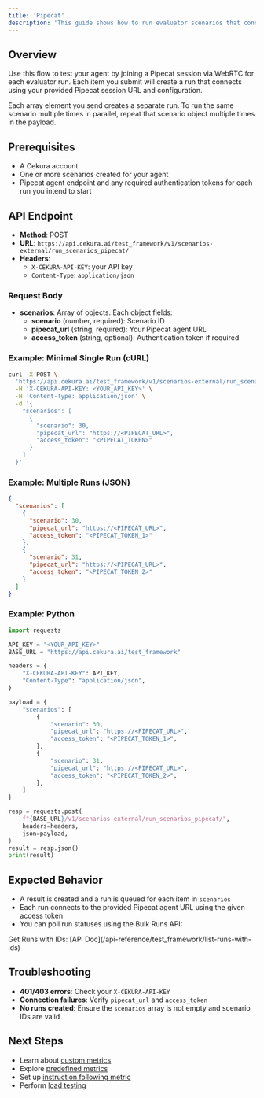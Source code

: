 ---
title: 'Pipecat'
description: 'This guide shows how to run evaluator scenarios that connect to a Pipecat agent over WebRTC.'
---

## Overview

Use this flow to test your agent by joining a Pipecat session via WebRTC for each evaluator run. Each item you submit will create a run that connects using your provided Pipecat session URL and configuration.

<Note>
  Each array element you send creates a separate run. To run the same scenario multiple times in parallel, repeat that scenario object multiple times in the payload.
</Note>

## Prerequisites
- A Cekura account
- One or more scenarios created for your agent
- Pipecat agent endpoint and any required authentication tokens for each run you intend to start

## API Endpoint

- **Method**: POST
- **URL**: `https://api.cekura.ai/test_framework/v1/scenarios-external/run_scenarios_pipecat/`
- **Headers**:
  - `X-CEKURA-API-KEY`: your API key
  - `Content-Type`: `application/json`

### Request Body

- **scenarios**: Array of objects. Each object fields:
  - **scenario** (number, required): Scenario ID
  - **pipecat_url** (string, required): Your Pipecat agent URL
  - **access_token** (string, optional): Authentication token if required

### Example: Minimal Single Run (cURL)

```bash
curl -X POST \
  'https://api.cekura.ai/test_framework/v1/scenarios-external/run_scenarios_pipecat/' \
  -H 'X-CEKURA-API-KEY: <YOUR_API_KEY>' \
  -H 'Content-Type: application/json' \
  -d '{
    "scenarios": [
      {
        "scenario": 30,
        "pipecat_url": "https://<PIPECAT_URL>",
        "access_token": "<PIPECAT_TOKEN>"
      }
    ]
  }'
```

### Example: Multiple Runs (JSON)

```json
{
  "scenarios": [
    {
      "scenario": 30,
      "pipecat_url": "https://<PIPECAT_URL>",
      "access_token": "<PIPECAT_TOKEN_1>"
    },
    {
      "scenario": 31,
      "pipecat_url": "https://<PIPECAT_URL>",
      "access_token": "<PIPECAT_TOKEN_2>"
    }
  ]
}
```

### Example: Python

```python
import requests

API_KEY = "<YOUR_API_KEY>"
BASE_URL = "https://api.cekura.ai/test_framework"

headers = {
    "X-CEKURA-API-KEY": API_KEY,
    "Content-Type": "application/json",
}

payload = {
    "scenarios": [
        {
            "scenario": 30,
            "pipecat_url": "https://<PIPECAT_URL>",
            "access_token": "<PIPECAT_TOKEN_1>",
        },
        {
            "scenario": 31,
            "pipecat_url": "https://<PIPECAT_URL>",
            "access_token": "<PIPECAT_TOKEN_2>",
        },
    ]
}

resp = requests.post(
    f"{BASE_URL}/v1/scenarios-external/run_scenarios_pipecat/",
    headers=headers,
    json=payload,
)
result = resp.json()
print(result)
```

## Expected Behavior
- A result is created and a run is queued for each item in `scenarios`
- Each run connects to the provided Pipecat agent URL using the given access token
- You can poll run statuses using the Bulk Runs API:

<Card title="API Reference" icon="link">
Get Runs with IDs: [API Doc](/api-reference/test_framework/list-runs-with-ids)
</Card>

## Troubleshooting
- **401/403 errors**: Check your `X-CEKURA-API-KEY`
- **Connection failures**: Verify `pipecat_url` and `access_token`
- **No runs created**: Ensure the `scenarios` array is not empty and scenario IDs are valid

## Next Steps
- Learn about [custom metrics](/documentation/key-concepts/metrics/custom-metrics)
- Explore [predefined metrics](/documentation/key-concepts/metrics/pre-defined-metrics)
- Set up [instruction following metric](/documentation/key-concepts/metrics/instruction-following-metric)
- Perform [load testing](/documentation/guides/testing-agents/load-testing)
